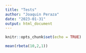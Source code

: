```yaml
---
title: "Tests"
author: "Joaquin Peraza"
date: "2023-01-31"
output: html_document
---
```


```r
knitr::opts_chunk$set(echo = TRUE)
```

```r

mean(rbeta(10,2,1))


```
